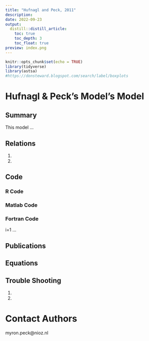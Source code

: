 ```yaml
---
title: "Hufnagl and Peck, 2011"
description: 
date: 2022-09-23
output:
  distill::distill_article:
    toc: true
    toc_depth: 3
    toc_float: true
preview: index.png
---
```


```r
knitr::opts_chunk$set(echo = TRUE)
library(tidyverse)
library(astsa)
#https://donsteward.blogspot.com/search/label/boxplots
```
# Hufnagl & Peck's Model's Model 

## Summary

This model ...

## Relations

1)
2)

## Code

### R Code

### Matlab Code

### Fortran Code
i=1
...

## Publications

## Equations

## Trouble Shooting

1)
2)

# Contact Authors

myron.peck@nioz.nl